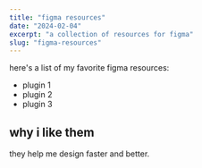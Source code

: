 ```yaml
---
title: "figma resources"
date: "2024-02-04"
excerpt: "a collection of resources for figma"
slug: "figma-resources"
---
```


here's a list of my favorite figma resources:

- plugin 1
- plugin 2
- plugin 3

## why i like them

they help me design faster and better.
